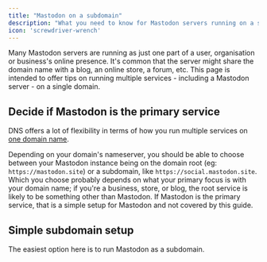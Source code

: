 ```yaml
---
title: "Mastodon on a subdomain"
description: "What you need to know for Mastodon servers running on a shared domain name"
icon: 'screwdriver-wrench'
---
```


Many Mastodon servers are running as just one part of a user, organisation or business's online presence. It's common that the server might share the domain name with a blog, an online store, a forum, etc. This page is intended to offer tips on running multiple services - including a Mastodon server - on a single domain.

## Decide if Mastodon is the primary service

DNS offers a lot of flexibility in terms of how you run multiple services on [one domain name](/managed-server/domain-name).

Depending on your domain's nameserver, you should be able to choose between your Mastodon instance being on the domain root (eg: `https://mastodon.site`) or a subdomain, like `https://social.mastodon.site`. Which you choose probably depends on what your primary focus is with your domain name; if you're a business, store, or blog, the root service is likely to be something other than Mastodon. If Mastodon is the primary service, that is a simple setup for Mastodon and not covered by this guide.

## Simple subdomain setup

The easiest option here is to run Mastodon as a subdomain.